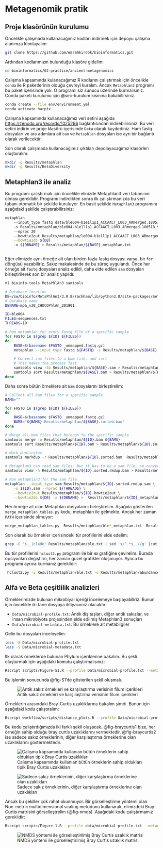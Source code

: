 # Metagenomik pratik

## Proje klasörünün kurulumu

Öncelikle çalışmada kullanacağımız kodları indirmek için depoyu çalışma alanımza klonlayalım:

```bash
git clone https://github.com/emrahkirdok/bioinformatics.git
```

Ardından kodlarımızın bulunduğu klasöre gidelim:

```bash
cd bioinformatics/02-practice/ancient-metagenomics
```

Çalışma kapsamında kulanacağımız R kodlarını çalıştırmak için öncelikle `conda` ile R paketlerinin olduğu çevreyi kuralım. Ancak `Metaphlan3` programı bu paket içerisinde yok. O programı siz sunucu üzerinde kurmalısınız. Conda paketi kurulumu için @sec-kurulum kısmına bakabilirsiniz.

```bash
conda create --file env/environment.yml
conda activate harpix
```

Çalışma kapsamında kullanacağımız veri setini aşağıda [https://zenodo.org/records/1025296](https://zenodo.org/records/10252965) bağlantısından indirebilirsiniz. Bu veri setini indirin ve proje klasörü içerisinde `Data` olarak kaydediniz. Ham fastq dosyaları ve ara adımlara ait `bam` ve `Metaphlan` dosyaları ise ayrı bir bağlantı olarak verilecektir. 

Son olarak çalışmada kullanacağımız çıktıları depolayacağımız klasörleri oluşturalım:

```bash
mkdir -p Results/metaphlan
mkdir -p Results/BetaDiversity
```

## Metaphlan3 ile analiz

Bu programı çalıştırmak için öncelikle elinizde Metaphlan3 veri tabanının olması gereklidir. Programı indirdikten sonra ilk çalıştırmanızda bu veri tabanı otomatik bir şekilde kuruluyor. En basit şekilde `Metaphlan3` programını aşağıdaki şekilde çalıştırabilirsiniz:

```bash
metaphlan 
    --input_type fastq data/ble004-b1e1l1p1_ACCAACT_L003_ARmerged.180518_ST-E00201_0274_AHLCM3CCXY.all_unmapped.fastq.gz 
    -s Results/metaphlan/ble004-b1e1l1p1_ACCAACT_L003_ARmerged.180518_ST-E00201_0274_AHLCM3CCXY.all.sam 
    --nproc 20
    --bowtie2out Results/metaphlan/le004-b1e1l1p1_ACCAACT_L003_ARmerged.180518_ST-E00201_0274_AHLCM3CCXY.all.bowtie2out \
    --bowtie2db ${DB} 
    -x ${DBNAME} > Results/metaphlan/${BASE}_metaphlan.txt
    
```

Eğer elimizde aynı örneğe ait olan birden fazla fastq dosyası varsa, bir `for` döngüsü yazabiliriz. Sakız makalesinde de bu süreç uygulandı. Önce her örneğe ait `fastq` dosyaları analiz edildi, daha elde edilen `sam` dosyaları birleştirilerek son bir analiz yapıldı:

```bash
ml bioinfo-tools MetaPhlAn3 samtools

# Database location
DB=/sw/bioinfo/MetaPhlAn3/3.0.8/rackham/lib/python3.8/site-packages/metaphlan/metaphlan_databases
# Database name
DBNAME=mpa_v30_CHOCOPhlAn_201901

ID=ble004
FILES=sequences.txt
THREADS=10

# Run metaphlan for every fastq file of a specific sample
for FASTQ in $(grep ${ID} ${FILES})
do
	BASE=$(basename $FASTQ _unmapped.fastq.gz)
	metaphlan --input_type fastq ${FASTQ} -s Results/metaphlan/${BASE}.sam --nproc ${THREADS} --bowtie2out Results/metaphlan/${BASE}.bowtie2out --bowtie2db ${DB} -x ${DBNAME} > Results/metaphlan/${BASE}_metaphlan.txt

	# Convert sam files to a bam file, and sort
	# This makes the process fast	
	samtools view -Sb Results/metaphlan/${BASE}.sam > Results/metaphlan/${BASE}.bam
	samtools sort Results/metaphlan/${BASE}.bam > Results/metaphlan/${BASE}.sorted.bam
done
```

Daha sonra bütün örneklere ait `bam` dosyalarını birleştirelim:

```bash
# Collect all bam files for a specific sample	
BAMS=""

for FASTQ in $(grep ${ID} ${FILES})
do
	BASE=$(basename $FASTQ _unmapped.fastq.gz)
	BAMS="${BAMS} Results/metaphlan/${BASE}.sorted.bam"
done

# Merge all bam files that belongs to the specific sample
samtools merge -o Results/metaphlan/${ID}.bam ${BAMS}
samtools sort Results/metaphlan/${ID}.bam > Results/metaphlan/${ID}.sorted.bam

# Mark duplicates
samtools markdup -r Results/metaphlan/${ID}.sorted.bam  Results/metaphlan/${ID}.sorted.rmdup.bam

# Metaphlan3 can read sam files. But it has to be a sam file, so convert it to a sam file
samtools view -h Results/metaphlan/${ID}.sorted.rmdup.bam > Results/metaphlan/${ID}.sorted.rmdup.sam

# Run metaphlan3 for the sam file
metaphlan --input_type sam Results/metaphlan/${ID}.sorted.rmdup.sam \
	-s ${ID}.sam --nproc ${THREADS} \
	--bowtie2out Results/metaphlan/${ID}.bowtie2out \
	--bowtie2db ${DB} -x ${DBNAME} >  Results/metaphlan/${ID}_metaphlan.txt
```

Her örneğe ait olan Metaphlan dosyalarını birleştirelim. Aşağıda gösterilen `merge_metaphlan_tables.py` kodu, metaphlan ile gelmekte. Ancak her zaman `PATH` içerisinde olmuyor:

```bash
merge_metaphlan_tables.py  Results/metaphlan/ble*_metaphlan.txt  Results/metaphlan/ble007_metaphlan.txt Results/metaphlan/ble008_metaphlan.txt > Results/metaphlan/ble.txt
```

Son olarak bu örnekler içerisindeki tür profillerini elde edelim:

```bash
grep -E "s__|clade" Results/metaphlan/ble.txt | sed 's/^.*s__//g' |cut -f1,3-8 | sed -e 's/clade_name/body_site/g' > Results/metaphlan/ble.txt
```

Bu tür profillerini `hclust2.py` programı ile bir ısı grafiğine çevirelim. Burada opsiyonları değiştirin, her zaman güzel grafikler oluşmuyor. Ayrıca bu programı ayrıca kurmanız gereklidir:

```bash
 hclust2.py -i Results/metaphlan/ble.txt -o Results/metaphlan/abundance_heatmap_species.png --f_dist_f braycurtis --s_dist_f braycurtis --cell_aspect_ratio 0.5 -l --flabel_size 10 --slabel_size 10 --max_flabel_len 100 --max_slabel_len 100 --minv 0.1 --dpi 300
```

## Alfa ve Beta çeşitlilik analizleri

Örneklerimizde bulunan mikrobiyal içeriği incelemeye başlayabiliriz. Bunun için öncelikle iki tane dosyaya ihtiyacımız olacaktır:

- `Data/microbial-profile.txt`: Antik diş taşları, diğer antik sakızlar, ve insan mikrobiyota projesinden elde edilmiş Metaphlan3 sonuçları
- `Data/microbial-metadata.txt`: Bu örneklere ait metabilgiler

Gelin bu dosyaları inceleyelim:

```bash
less -S Data/microbial-profile.txt
less -S Data/microbial-metadata.txt
```

İlk olarak örneklerde bulunan Phylum içeriklerine bakalım. Bu şekli oluşturmak için aşağıdaki komutu çalıştırmalısınız:

```bash
Rscript scripts/Figure-S1.R --profile Data/microbial-profile.txt --metadata Data/microbial-metadata.txt --out Results/BetaDiversity/Figure-S1.pdf
```

Bu işlemin sonucunda @fig-S1'de gösterilen şekil oluşmalı. 

![Antik sakız örnekleri ve karşılaştırma verisinin filum içerikleri](images/Figure-S1.png){#fig-S1}

Örneklerin arasındaki Bray-Curtis uzaklıklarına bakalım şimdi. Bunun için aşağıdaki kodu çalıştıralım:

```bash
Rscript workflow/scripts/distance_plots.R --profile Data/microbial-profile.txt --metadata Data/microbial-metadata.txt --out1 Results/BetaDiversity/Bray_Curtis.pdf --out2 Results/BetaDiversity/Figure-S3.pdf
```

Bu kodu çalıştırdığımızda iki farklı şekil oluşacak. @fig-braycurtis1 bize, her örneğin sahip olduğu bray curtis uzaklıklarını vermektedir. @fig-braycurtis2 ise sadece sakız örneklerinin, diğer karşılaştırma örneklerine olan uzaklıklarını göstermektedir.


![Çalışma kapsamında kullanıan bütün örneklerin sahip oldukları tipik Bray Curtis uzaklıkları](images/braycurtis1.png){#fig-braycurtis1}

![Sadece sakız örneklerinin, diğer karşılaştırma örneklerine olan uzaklıkları](images/braycurtis2.png){#fig-braycurtis2}

Ancak bu şekiller çok rahat okunmuyor. Bir görselleştirme yöntemi olan Non-metric multidimensional scaling metodunu kullanarak, elimizdeki Bray-Curtis matrisini görselleştrelim (@fig-nmds). Aşağıdaki kodu çalıştırmamız gereklidir:

```bash
Rscript scripts/Figure-1.R --profile data/microbial-profile.txt --metadata data/microbial-metadata.txt --out Results/BetaDiversity/Figure-1.pdf
```
![NMDS yöntemi ile görselleştirilmiş Bray Curtis uzaklık matrisi](images/Figure-1.png)


